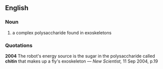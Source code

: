==English==
===Noun===
# a complex polysaccharide found in exoskeletons

===Quotations===
'''2004''' The robot's energy source is the sugar in the polysaccharide called '''chitin''' that makes up a fly's exoskeleton   &mdash; ''New Scientist,'' 11 Sep 2004, p.19